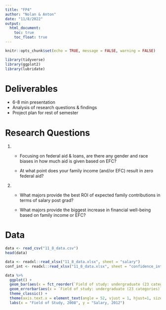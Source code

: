 ```yaml
---
title: "FP4"
author: "Nolan & Anton"
date: "11/8/2022"
output: 
  html_document:
    toc: true
    toc_float: true
---
```


```r
knitr::opts_chunk$set(echo = TRUE, message = FALSE, warning = FALSE)
```

```r
library(tidyverse)
library(ggplot2)
library(lubridate)
```


# Deliverables

- 6-8 min presentation
- Analysis of research questions & findings
- Project plan for rest of semester


# Research Questions

1.

  - Focusing on federal aid & loans, are there any gender and race biases in how much aid is given based on EFC?

  - At what point does your family income (and/or EFC) result in zero federal aid?
  
2.

  - What majors provide the best ROI of expected family contributions in terms of salary post grad?
  
  - What majors provide the biggest increase in financial well-being based on family income or EFC?




# Data

```r
data <- read_csv("11_8_data.csv")
head(data)
```

```r
data <- readxl::read_xlsx("11_8_data.xlsx", sheet = "salary")
conf_int <- readxl::read_xlsx("11_8_data.xlsx", sheet = "confidence_intervals")

data %>% 
  ggplot() +
  geom_bar(aes(x = fct_reorder(`Field of study: undergraduate (23 categories)`, `Primary job: Annualized salary, 2012`, .desc = T), y = `Primary job: Annualized salary, 2012`), stat = "identity", fill = "skyblue", alpha = 0.7) +
  geom_errorbar(aes(x = `Field of study: undergraduate (23 categories)`, ymin=`CI_low`, ymax=`CI_high`), width=0.4, colour="orange", alpha=0.9, size=1) +
  theme_classic() +
  theme(axis.text.x = element_text(angle = 52, vjust = 1, hjust=1, size = 5.5, color = "black")) +
  labs(x = "Field of Study, 2008", y = "Salary, 2012")
```





